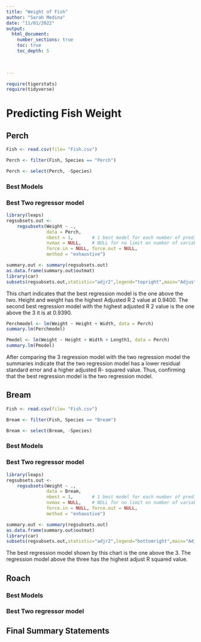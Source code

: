 ```yaml
---
title: "Weight of Fish"
author: "Sarah Medina"
date: "11/01/2022"  
output: 
  html_document:
    number_sections: true
    toc: true
    toc_depth: 5

 
    
---
```



```r
require(tigerstats)
require(tidyverse)
```

# Predicting Fish Weight


## Perch  

```r
Fish <- read.csv(file= "Fish.csv")

Perch <- filter(Fish, Species == "Perch")

Perch <- select(Perch, -Species)
```


### Best Models

### Best Two regressor model

```r
library(leaps)
regsubsets.out <-
    regsubsets(Weight ~ .,
               data = Perch,
               nbest = 1,       # 1 best model for each number of predictors
               nvmax = NULL,    # NULL for no limit on number of variables
               force.in = NULL, force.out = NULL,
               method = "exhaustive")

summary.out <- summary(regsubsets.out)
as.data.frame(summary.out$outmat)
library(car)
subsets(regsubsets.out,statistic="adjr2",legend="topright",main="Adjusted R^2")
```

This chart indicates that the best regression model is the one above the two. Height and weight has the highest Adjusted R 2 value at 0.9400. The second best regression model with the highest adjusted R 2 value is the one above the 3 it is at 0.9390. 

```r
Perchmodel <- lm(Weight ~ Height + Width, data = Perch)
summary.lm(Perchmodel)
```

```r
Pmodel <- lm(Weight ~ Height + Width + Length1, data = Perch)
summary.lm(Pmodel)
```

After comparing the 3 regression model with the two regression model the summaries indicate that the two regression model has a lower residual standard error and a higher adjusted R- squared value. Thus, confirming that the best regression model is the two regression model.

## Bream  

```r
Fish <- read.csv(file= "Fish.csv")

Bream <- filter(Fish, Species == "Bream")

Bream <- select(Bream, -Species)
```

### Best Models

### Best Two regressor model

```r
library(leaps)
regsubsets.out <-
    regsubsets(Weight ~ .,
               data = Bream,
               nbest = 1,       # 1 best model for each number of predictors
               nvmax = NULL,    # NULL for no limit on number of variables
               force.in = NULL, force.out = NULL,
               method = "exhaustive")

summary.out <- summary(regsubsets.out)
as.data.frame(summary.out$outmat)
library(car)
subsets(regsubsets.out,statistic="adjr2",legend="bottomright",main="Adjusted R^2")
```

The best regression model shown by this chart is the one above the 3. The regression model above the three has the highest adjust R squared value.

## Roach

### Best Models

### Best Two regressor model

## Final Summary Statements